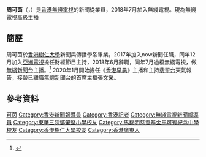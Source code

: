{{藝人
| 類型 = 新聞主播
| 姓名 = 周可茵
| 圖片 = 
| 圖片尺寸 = 
| 圖片簡介 = 
| 英文名 = Yomi Chow
| 羅馬拼音 = Chow Ho Yan
| 暱稱 = 
| 國籍 = {{CNHK}}
| 籍貫 = 
| 民族 = [[漢族|漢族]]
| 出生日期 = {{birth date and age|1995|12|27}}
| 出生地點 = {{HKG-1959}}
| 逝世日期 =  
| 逝世地點 =
| 語言 = 粵語、英語、國語
| 父母 =
| 身高 = 
| 三圍 = 
| 體重 = 
| 教育程度 = [[香港樹仁大學|香港樹仁大學]]新聞與傳播學系畢業
| 宗教信仰 = 未知
| 職業 = 新聞主播
| 出身地 = {{HKG}}
| 代表作 = 
| 活躍年代 = 2016年至今
| 經紀公司 =
| 網站 = 
}}

'''周可茵'''（{{lang-en|Yomi Chow Ho Yan}}，{{bd|1995年|12月27日}}）是[[香港|香港]][[無綫電視|無綫電視]]的新聞從業員，2018年7月加入無綫電視。現為無綫電視高級主播

==簡歷==
周可茵於[[香港樹仁大學|香港樹仁大學]]新聞與傳播學系畢業，2017年加入now新聞任職，同年12月加入[[亞洲電視|亞洲電視]]擔任財經節目主持，2018年6月辭職，同年7月過檔無綫電視，做[[無綫新聞台|無綫新聞台]]主播。<ref>{{cite web|url=https://hk.yahoo.com/celebrity/無綫新-代靚女主播周可茵-打風報新聞獲網民留意-064336586.html|title=無綫新一代靚女主播周可茵 打風報新聞獲網民留意|publisher=雅虎新聞網}}</ref>
2020年1月開始擔任《[[香港早晨|香港早晨]]》主播和主持[[翡翠台|翡翠台]]天氣報告，接替已離職[[無線新聞台|無線新聞台]]的首席主播[[張文采|張文采]]。

==參考資料==
{{reflist}}


[[Category:周姓|可茵]]
[[Category:香港新聞報導員|Category:香港新聞報導員]]
[[Category:香港記者|Category:香港記者]]
[[Category:無綫電視新聞報導員|Category:無綫電視新聞報導員]]
[[Category:東華三院鄧肇堅小學校友|Category:東華三院鄧肇堅小學校友]]
[[Category:馬錦明慈善基金馬可賓紀念中學校友|Category:馬錦明慈善基金馬可賓紀念中學校友]]
[[Category:香港樹仁大學校友|Category:香港樹仁大學校友]]
[[Category:香港廣東人|Category:香港廣東人]]